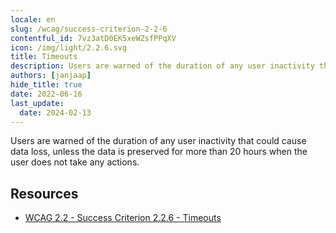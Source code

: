 ```yaml
---
locale: en
slug: /wcag/success-criterion-2-2-6
contentful_id: 7vz3atD0EK5xeWZsfPPqXV
icon: /img/light/2.2.6.svg
title: Timeouts
description: Users are warned of the duration of any user inactivity that could cause data loss, unless the data is preserved for more than 20 hours when the user does not take any actions.
authors: [janjaap]
hide_title: true
date: 2022-06-16
last_update:
  date: 2024-02-13
---
```


<Hero
  title="Timeouts"
  imageSrc="/img/light/2.2.6.svg"
  alt="WCAG 2.2.6 icon"
  prefix="Success Criterion 2.2.6"
  suffix="Level AAA"
/>

Users are warned of the duration of any user inactivity that could cause data loss, unless the data is preserved for more than 20 hours when the user does not take any actions.

## Resources

- [WCAG 2.2 - Success Criterion 2.2.6 - Timeouts](https://www.w3.org/TR/WCAG22/#timeouts)

